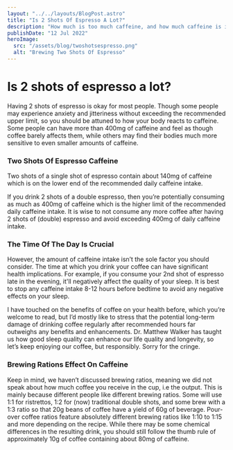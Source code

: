 ```yaml
---
layout: "../../layouts/BlogPost.astro"
title: "Is 2 Shots Of Espresso A Lot?"
description: "How much is too much caffeine, and how much caffeine is in 2 shots of espresso?"
publishDate: "12 Jul 2022"
heroImage:
  src: "/assets/blog/twoshotsespresso.png"
  alt: "Brewing Two Shots Of Espresso"
---
```


# Is 2 shots of espresso a lot?
Having 2 shots of espresso is okay for most people. Though some people may experience anxiety and jitteriness without exceeding the recommended upper limit, so you should be attuned to how your body reacts to caffeine. Some people can have more than 400mg of caffeine and feel as though coffee barely affects them, while others may find their bodies much more sensitive to even smaller amounts of caffeine.

### Two Shots Of Espresso Caffeine
Two shots of a single shot of espresso contain about 140mg of caffeine which is on the lower end of the recommended daily caffeine intake.

If you drink 2 shots of a double espresso, then you’re potentially consuming as much as 400mg of caffeine which is the higher limit of the recommended daily caffeine intake. It is wise to not consume any more coffee after having 2 shots of (double) espresso and avoid exceeding 400mg of daily caffeine intake.

### The Time Of The Day Is Crucial
However, the amount of caffeine intake isn’t the sole factor you should consider. The time at which you drink your coffee can have significant health implications. For example, if you consume your 2nd shot of espresso late in the evening, it'll negatively affect the quality of your sleep. It is best to stop any caffeine intake 8-12 hours before bedtime to avoid any negative effects on your sleep.

I have touched on the benefits of coffee on your health before, which you’re welcome to read, but I’d mostly like to stress that the potential long-term damage of drinking coffee regularly after recommended hours far outweighs any benefits and enhancements. Dr. Matthew Walker has taught us how good sleep quality can enhance our life quality and longevity, so let’s keep enjoying our coffee, but responsibly. Sorry for the cringe.

### Brewing Rations Effect On Caffeine
Keep in mind, we haven’t discussed brewing ratios, meaning we did not speak about how much coffee you receive in the cup, i.e the output. This is mainly because different people like different brewing ratios. Some will use 1:1 for ristrettos, 1:2 for (now) traditional double shots, and some brew with a 1:3 ratio so that 20g beans of coffee have a yield of 60g of beverage. Pour-over coffee ratios feature absolutely different brewing ratios like 1:10 to 1:15 and more depending on the recipe. While there may be some chemical differences in the resulting drink, you should still follow the thumb rule of approximately 10g of coffee containing about 80mg of caffeine.
